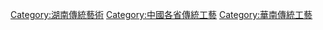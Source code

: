 [[Category:湖南傳統藝術|Category:湖南傳統藝術]]
[[Category:中國各省傳統工藝|Category:中國各省傳統工藝]]
[[Category:華南傳統工藝|Category:華南傳統工藝]]
